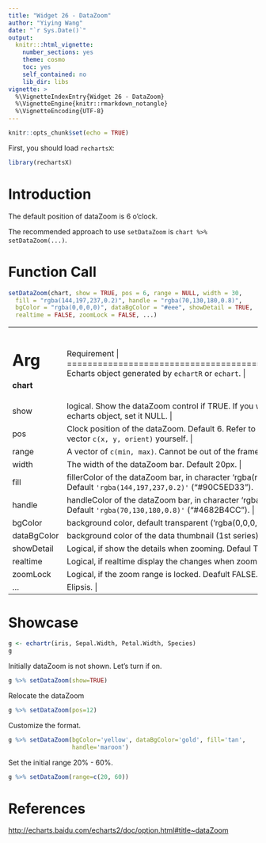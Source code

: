 ```yaml
---
title: "Widget 26 - DataZoom"
author: "Yiying Wang"
date: "`r Sys.Date()`"
output: 
  knitr:::html_vignette:
    number_sections: yes
    theme: cosmo
    toc: yes
    self_contained: no
    lib_dir: libs
vignette: >
  %\VignetteIndexEntry{Widget 26 - DataZoom}
  %\VignetteEngine{knitr::rmarkdown_notangle}
  %\VignetteEncoding{UTF-8}
---
```


```r
knitr::opts_chunk$set(echo = TRUE)
```

First, you should load `rechartsX`:
```r
library(rechartsX)
```

# Introduction

The default position of dataZoom is 6 o'clock.

The recommended approach to use `setDataZoom` is `chart %>% setDataZoom(...)`.

# Function Call

```r
setDataZoom(chart, show = TRUE, pos = 6, range = NULL, width = 30,
  fill = "rgba(144,197,237,0.2)", handle = "rgba(70,130,180,0.8)",
  bgColor = "rgba(0,0,0,0)", dataBgColor = "#eee", showDetail = TRUE,
  realtime = FALSE, zoomLock = FALSE, ...)
```

+-------------+----------------------------------------------------------------+
|   Arg       |  Requirement                                                |
+=============+================================================================+
| **chart**   | Echarts object generated by `echartR` or `echart`.  |
+-------------+----------------------------------------------------------------+
| show        | logical. Show the dataZoom control if TRUE. If you want to remove dataZoom from the echarts object, set it NULL. |
+-------------+----------------------------------------------------------------+
| pos         | Clock position of the dataZoom. Default 6. Refer to `vecPos`. Or you can define the position vector `c(x, y, orient)` yourself. |
+-------------+----------------------------------------------------------------+
| range       | A vector of `c(min, max)`. Cannot be out of the frame `c(0, 100)` |
+-------------+----------------------------------------------------------------+
| width       | The width of the dataZoom bar. Default 20px. |
+-------------+----------------------------------------------------------------+
| fill        | fillerColor of the dataZoom bar, in character 'rgba(red, green, blue, alpha)' format. Default `'rgba(144,197,237,0.2)'` ("#90C5ED33"). |
+-------------+----------------------------------------------------------------+
| handle      | handleColor of the dataZoom bar, in character 'rgba(red, green, blue, alpha)' format. Default `'rgba(70,130,180,0.8)'` ("#4682B4CC"). |
+-------------+----------------------------------------------------------------+
| bgColor     | background color, default transparent ('rgba(0,0,0,0)'). |
+-------------+----------------------------------------------------------------+
| dataBgColor | background color of the data thumbnail (1st series). Default '#eee'. |
+-------------+----------------------------------------------------------------+
| showDetail  | Logical, if show the details when zooming. Defaul TRUE. |
+-------------+----------------------------------------------------------------+
| realtime    | Logical, if realtime display the changes when zooming. Default FALSE. |
+-------------+----------------------------------------------------------------+
| zoomLock    | Logical, if the zoom range is locked. Deafult FALSE. |
+-------------+----------------------------------------------------------------+
| ...         | Elipsis. |
+-------------+----------------------------------------------------------------+

# Showcase

```r
g <- echartr(iris, Sepal.Width, Petal.Width, Species)
g
```

Initially dataZoom is not shown. Let's turn if on.
```r
g %>% setDataZoom(show=TRUE)
```

Relocate the dataZoom
```r
g %>% setDataZoom(pos=12)
```

Customize the format.
```r
g %>% setDataZoom(bgColor='yellow', dataBgColor='gold', fill='tan',
                  handle='maroon')
```

Set the initial range 20% - 60%.

```r
g %>% setDataZoom(range=c(20, 60))
```

# References

<http://echarts.baidu.com/echarts2/doc/option.html#title~dataZoom>
